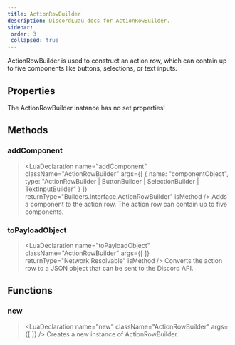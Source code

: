 ```yaml
---
title: ActionRowBuilder
description: DiscordLuau docs for ActionRowBuilder.
sidebar:
 order: 3
 collapsed: true
---
```

[//]: # (This file was automatically @generated from moonwave comments using a script. Please do not exit by hand.)
[//]: # (To actually edit documentation, make changes to the main DiscordLuau repo.)

[//]: # (----- DOCUMENT IMPORTS ----- )


[//]: # (----- DOCUMENT DESCRIPTION ----- )

ActionRowBuilder is used to construct an action row, which can contain up to five components like buttons, selections, or text inputs.

[//]: # (----- DOCUMENT PROPERTIES ----- )

## Properties

The ActionRowBuilder instance has no set properties!

[//]: # (----- DOCUMENT METHODS ----- )

## Methods

### addComponent

> <LuaDeclaration name="addComponent" className="ActionRowBuilder" args={[ { name: "componentObject", type: "ActionRowBuilder | ButtonBuilder | SelectionBuilder | TextInputBuilder" } ]} returnType="Builders.Interface.ActionRowBuilder" isMethod />
Adds a component to the action row. The action row can contain up to five components.
### toPayloadObject

> <LuaDeclaration name="toPayloadObject" className="ActionRowBuilder" args={[  ]} returnType="Network.Resolvable" isMethod />
Converts the action row to a JSON object that can be sent to the Discord API.

[//]: # (----- DOCUMENT FUNCTIONS ----- )

## Functions

### new

> <LuaDeclaration name="new" className="ActionRowBuilder" args={[  ]} />
Creates a new instance of ActionRowBuilder.

